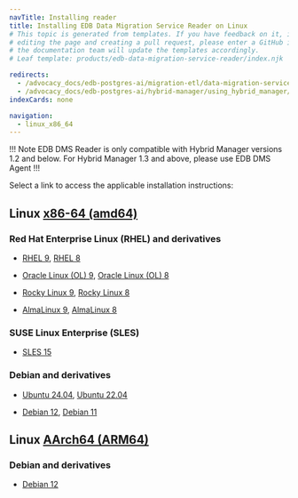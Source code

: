 ```yaml
---
navTitle: Installing reader
title: Installing EDB Data Migration Service Reader on Linux
# This topic is generated from templates. If you have feedback on it, instead of
# editing the page and creating a pull request, please enter a GitHub issue and
# the documentation team will update the templates accordingly.
# Leaf template: products/edb-data-migration-service-reader/index.njk

redirects:
  - /advocacy_docs/edb-postgres-ai/migration-etl/data-migration-service/getting_started/installing/index
  - /advocacy_docs/edb-postgres-ai/hybrid-manager/using_hybrid_manager/migration/installing/index
indexCards: none

navigation:
  - linux_x86_64
---
```


!!! Note
EDB DMS Reader is only compatible with Hybrid Manager versions 1.2 and below. For Hybrid Manager 1.3 and above, please use EDB DMS Agent
!!!

Select a link to access the applicable installation instructions:

## Linux [x86-64 (amd64)](linux_x86_64)

### Red Hat Enterprise Linux (RHEL) and derivatives

- [RHEL 9](linux_x86_64/edb-dms-reader_rhel_9), [RHEL 8](linux_x86_64/edb-dms-reader_rhel_8)

- [Oracle Linux (OL) 9](linux_x86_64/edb-dms-reader_rhel_9), [Oracle Linux (OL) 8](linux_x86_64/edb-dms-reader_rhel_8)

- [Rocky Linux 9](linux_x86_64/edb-dms-reader_other_linux_9), [Rocky Linux 8](linux_x86_64/edb-dms-reader_other_linux_8)

- [AlmaLinux 9](linux_x86_64/edb-dms-reader_other_linux_9), [AlmaLinux 8](linux_x86_64/edb-dms-reader_other_linux_8)

### SUSE Linux Enterprise (SLES)

- [SLES 15](linux_x86_64/edb-dms-reader_sles_15)

### Debian and derivatives

- [Ubuntu 24.04](linux_x86_64/edb-dms-reader_ubuntu_24), [Ubuntu 22.04](linux_x86_64/edb-dms-reader_ubuntu_22)

- [Debian 12](linux_x86_64/edb-dms-reader_debian_12), [Debian 11](linux_x86_64/edb-dms-reader_debian_11)

## Linux [AArch64 (ARM64)](linux_arm64)

### Debian and derivatives

- [Debian 12](linux_arm64/edb-dms-reader_debian_12)
